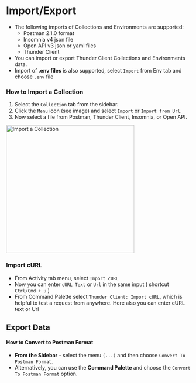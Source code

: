 # Import/Export

- The following imports of Collections and Environments are supported:
  - Postman 2.1.0 format
  - Insomnia v4 json file
  - Open API v3 json or yaml files
  - Thunder Client
- You can import or export Thunder Client Collections and Environments data.
- Import of **.env files** is also supported, select `Import` from Env tab and choose `.env` file

### How to Import a Collection

1. Select the `Collection` tab from the sidebar.
2. Click the `Menu` icon (see image) and select `Import` or `Import from Url`.
3. Now select a file from Postman, Thunder Client, Insomnia, or Open API.
   

<img width="350" alt="Import a Collection" src="https://user-images.githubusercontent.com/8637550/208125123-08ead7f4-e7bd-4fc4-9323-9f1ee2023d5a.png" />

### Import cURL

- From Activity tab menu, select `Import cURL`
- Now you can enter `cURL Text` or `Url` in the same input ( shortcut `Ctrl/Cmd + u` )
- From Command Palette select `Thunder Client: Import cURL`, which is helpful to test a  request from anywhere. Here also you can enter cURL text or Url

## Export Data

#### How to Convert to Postman Format

- **From the Sidebar** - select the menu `(...)` and then choose `Convert To Postman Format`.
- Alternatively, you can use the **Command Palette** and choose the `Convert To Postman Format` option.
